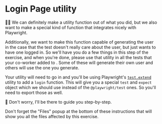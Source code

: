 # Login Page utility

👨‍💼 We can definitely make a utility function out of what you did, but we also
want to make a special kind of function that integrates nicely with Playwright.

Additionally, we want to make this function capable of generating the user in
the case that the test doesn't really care about the user, but just wants to
have one logged in. So we'll have you do a few things in this step of the
exercise, and when you're done, please use that utility in all the tests that
your co-worker added to <InlineFile file="tests/e2e/settings-profile.test.ts" />.
Some of these will generate their own user and others will use the one you
generate.

Your utility will need to go in <InlineFile file="tests/playwright-utils.ts" />
and you'll be using Playwright's [`test.extend`](https://playwright.dev/docs/api/class-test#test-extend)
utility to add a `login` function. This will give you a special `test` and
`expect` object which we should use instead of the `@playwright/test` ones. So
you'll need to export those as well.

🐨 Don't worry, I'll be there to guide you step-by-step.

Don't forget the "Files" popup at the bottom of these instructions that will
show you all the files affected by this exercise.
